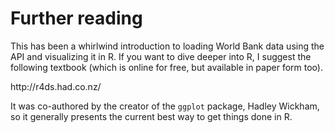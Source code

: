 # Further reading

This has been a whirlwind introduction to loading World Bank data using the API and
visualizing it in R. If you want to dive deeper into R, I suggest the following
textbook (which is online for free, but available in paper form too).

http://r4ds.had.co.nz/
  
It was co-authored by the creator of the `ggplot` package, Hadley Wickham, so it
generally presents the current best way to get things done in R.
